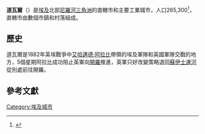{{Infobox Settlement
<!--See the Table at Infobox Settlement for all fields and descriptions of usage-->
<!-- Basic info  ---------------->
|name          =道瓦爾
|other_name             =
|native_name            = كفر الدوار  <!-- for cities whose native name is not in English -->
|nickname               = 
|settlement_type        =
|image_skyline          = 
|imagesize              =
|image_caption          =
|image_flag             = 
|flag_size              =
|image_seal             = 
|seal_size              =
|image_shield           = 
|shield_size            =
|image_map              = 
|mapsize                =
|map_caption            = 
|pushpin_map            = Egypt<!-- the name of a location map as per http://en.wikipedia.org/wiki/Template:Location_map -->
|pushpin_label_position =bottom
|pushpin_mapsize        =300
|pushpin_map_caption    =道瓦爾的位置
<!-- Location ------------------>
|subdivision_type       = Country
|subdivision_name       = {{flag|Egypt}}
|subdivision_type1      = [[埃及行政區劃|省]]
|subdivision_name1      = [[布海拉省|布海拉省]]
|subdivision_type2      =
|subdivision_name2      = 
|subdivision_type3      =
|subdivision_name3      = 
|<!-- Politics ----------------->
|government_footnotes   =
|government_type        =
|leader_title           =
|leader_name            =
|leader_name1           =
|area_magnitude         = 
|unit_pref                =Imperial <!--Enter: Imperial, if Imperial (metric) is desired-->
|area_footnotes           =
|population_as_of               =2012
|population_footnotes           =
|population_note                =
|population_total               = 88,191
|population_density_km2         =
|population_density_sq_mi       =
|population_metro               =
|population_density_metro_km2   =
|population_density_metro_sq_mi =
|population_blank1_title        =Ethnicities
|population_blank1              =
|population_density_blank1_km2 =   
|population_density_blank1_sq_mi =
<!-- General information  --------------->
|timezone               =[[埃及標準時間|埃及標準時間]] 
|utc_offset             = +2
|timezone_DST           = +3
|utc_offset_DST         = 
|latd=30|latm=22|lats=|latNS=N
|longd=31|longm=04|longs=|longEW=E
|elevation_footnotes    =  <!--for references: use <ref> </ref> tags-->
|elevation_m            = 
|elevation_ft           =
<!-- Area/postal codes & others -------->
|postal_code_type       =  <!-- enter ZIP code, Postcode, Post code, Postal code... -->
|postal_code            =
|area_code              =
|blank_name             =
|blank_info             =
|blank1_name            =
|blank1_info            =
|website                = 
|footnotes              = 
}} 

'''道瓦爾'''（{{lang-ar|'''كفر الدوار '''}}）是[[埃及|埃及]]北部[[尼羅河三角洲|尼羅河三角洲]]的直轄市和主要工業城市，人口265,300<ref>{{Cite web |url=http://www.populstat.info/Africa/egyptt.htm |title=存档副本 |access-date=2010-04-07 |archive-url=https://web.archive.org/web/20150113081556/http://www.populstat.info/Africa/egyptt.htm |archive-date=2015-01-13 |dead-url=yes }}</ref>，直轄市由數個市鎮和村落組成。

==歷史==
道瓦爾是1882年英埃戰爭中[[艾哈邁德·阿拉比|艾哈邁德·阿拉比]]帶領的埃及軍隊和英國軍隊交戰的地方，5個星期阿拉比成功阻止英軍向[[開羅|開羅]]推進，英軍只好改變策略退回[[蘇伊士運河|蘇伊士運河]]從別處前往開羅。

==參考文獻==
{{reflist}}

{{coord|30|22|N|31|04|E|display=title|region:EG_type:city_source:GNS-enwiki}}

{{DEFAULTSORT: Dawwar}}
[[Category:埃及城市|Category:埃及城市]]